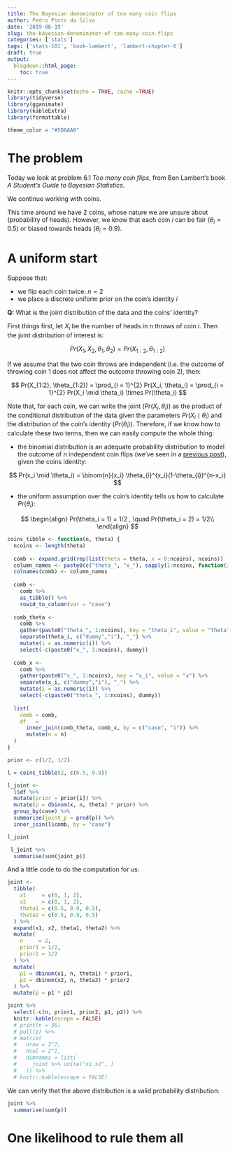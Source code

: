 ```yaml
---
title: The Bayesian denominator of too many coin flips
author: Pedro Pinto da Silva
date: '2019-06-19'
slug: the-bayesian-denominator-of-too-many-coin-flips
categories: ['stats']
tags: ['stats-101', 'book-lambert', 'lambert-chapter-6']
draft: true
output:
  blogdown::html_page:
    toc: true
---
```


```r
knitr::opts_chunk$set(echo = TRUE, cache =TRUE)
library(tidyverse)
library(gganimate)
library(kableExtra)
library(formattable)

theme_color = "#5D8AA8"
```

# The problem

Today we look at problem 6.1 _Too many coin flips_, from Ben Lambert's book _A Student's Guide to Bayesian Statistics_.

We continue working with coins.

This time around we have 2 coins, whose nature we are unsure about (probability of heads). However, we know that each coin $i$ can be fair ($\theta_i = 0.5$) or biased towards heads ($\theta_i = 0.9$).

# A uniform start

Suppose that:

- we flip each coin twice: $n = 2$
- we place a discrete uniform prior on the coin's identity $i$

**Q:** What is the joint distribution of the data and the coins' identity?

First things first, let $X_i$ be the number of heads in $n$ throws of coin $i$. Then the joint distribution of interest is:

$$
Pr(X_1, X_2, \theta_1, \theta_2) = Pr(X_{1:2}, \theta_{1:2})
$$

If we assume that the two coin throws are independent (i.e. the outcome of throwing coin 1 does not affect the outcome throwing coin 2), then:

$$
Pr(X_{1:2}, \theta_{1:2}) = \prod_{i = 1}^{2} Pr(X_i, \theta_i) = \prod_{i = 1}^{2} Pr(X_i \mid \theta_i) \times Pr(\theta_i)
$$


Note that, for each coin, we can write the joint ($Pr(X_i, \theta_i)$) as the product of the conditional distribution of the data given the parameters $Pr(X_i \mid \theta_i)$ and the distribution of the coin's identity ($Pr(\theta_i)$). Therefore, if we know how to calculate these two terms, then we can easily compute the whole thing:

- the binomial distribution is an adequate probability distribution to model the outcome of $n$ independent coin flips (we've seen in a [previous post](/2019/06/05/bayesian-priors-and-dodgy-coins/)), given the coins identity:

$$
Pr(x_i \mid \theta_i) = \binom{n}{x_i} \theta_{i}^{x_i}(1-\theta_{i})^{n-x_i}
$$


- the uniform assumption over the coin's identity tells us how to calculate $Pr(\theta_i)$:

$$
\begin{align}
Pr(\theta_i = 1) = 1/2 , \quad Pr(\theta_i = 2) = 1/2\\
\end{align}
$$


```r
coins_tibble <- function(n, theta) {
  ncoins <- length(theta)
  
  comb <- expand.grid(rep(list(theta = theta, x = 0:ncoins), ncoins))
  column_names <- paste0(c("theta_", "x_"), sapply(1:ncoins, function(i) rep(i, ncoins)))
  colnames(comb) <- column_names
  
  comb <-
    comb %>%
    as_tibble() %>%
    rowid_to_column(var = "case")
  
  comb_theta <- 
    comb %>%
    gather(paste0("theta_", 1:ncoins), key = "theta_i", value = "theta") %>%
    separate(theta_i, c("dummy","i"), "_") %>%
    mutate(i = as.numeric(i)) %>%
    select(-c(paste0("x_", 1:ncoins), dummy))
  
  comb_x <- 
    comb %>%
    gather(paste0("x_", 1:ncoins), key = "x_i", value = "x") %>%
    separate(x_i, c("dummy","i"), "_") %>%
    mutate(i = as.numeric(i)) %>%
    select(-c(paste0("theta_", 1:ncoins), dummy))
  
  list(
    comb = comb,
    df   = 
      inner_join(comb_theta, comb_x, by = c("case", "i")) %>%
      mutate(n = n)
  )
}

prior <- c(1/2, 1/2)

l = coins_tibble(2, c(0.5, 0.9))

l_joint <-
  l$df %>%
  mutate(prior = prior[i]) %>%
  mutate(p = dbinom(x, n, theta) * prior) %>%
  group_by(case) %>%
  summarise(joint_p = prod(p)) %>%
  inner_join(l$comb, by = "case")

l_joint

 l_joint %>%
  summarise(sum(joint_p))
```

And a little code to do the computation for us:

```r
joint <- 
  tibble(
    x1     = c(0, 1, 2),
    x2     = c(0, 1, 2),
    theta1 = c(0.5, 0.9, 0.5),
    theta2 = c(0.5, 0.9, 0.5)
  ) %>%
  expand(x1, x2, theta1, theta2) %>%
  mutate(
    n     = 2,
    prior1 = 1/2,
    prior2 = 1/2
  ) %>%
  mutate(
    p1 = dbinom(x1, n, theta1) * prior1,
    p2 = dbinom(x2, n, theta2) * prior2
  ) %>%
  mutate(p = p1 * p2)

```

```r
joint %>%
  select(-c(n, prior1, prior2, p1, p2)) %>%
  knitr::kable(escape = FALSE)
  # print(n = 36)
  # pull(p) %>%
  # matrix(
  #   nrow = 3^2,
  #   ncol = 2^2,
  #   dimnames = list(
  #     joint %>% unite("x1_x2", )
  #   )) %>%
  # knitr::kable(escape = FALSE)
```

We can verify that the above distribution is a valid probability distribution:

```r
joint %>%
  summarise(sum(p))
```

# One likelihood to rule them all


